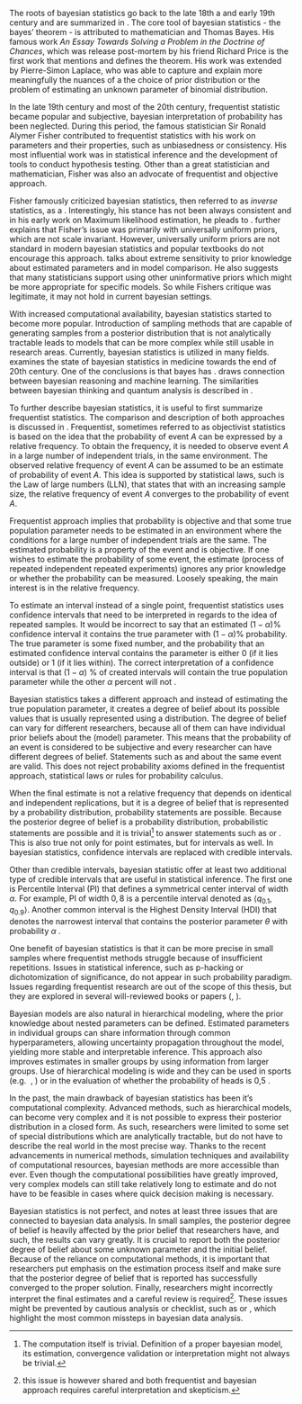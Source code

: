The roots of bayesian statistics go back to the
late 18th a and early 19th century and are summarized in \parencite{Hebak2013_StatistickeMysleniNastroje}. The core tool of bayesian statistics -
the bayes' theorem - is attributed to mathematician and Thomas Bayes. His famous work *An Essay Towards Solving a Problem in the Doctrine of Chances*, which was release post-mortem by his friend Richard Price is the first work that mentions and defines the theorem. His work was extended by Pierre-Simon Laplace, who was able to capture and explain more meaningfully the nuances of a the choice of prior distribution or the problem of estimating an unknown parameter of binomial distribution.

In the late 19th century and most of the 20th century, frequentist statistic became popular and subjective, bayesian interpretation of probability
has been neglected. During this period, the famous statistician Sir Ronald Alymer Fisher contributed to frequentist statistics with his work on
parameters and their properties, such as unbiasedness or consistency. His most influential work was in statistical inference and the development
of tools to conduct hypothesis testing. Other than a great statistician and mathematician, Fisher was also an advocate of frequentist and objective
approach.

Fisher famously criticized bayesian statistics, then referred to as *inverse* statistics, as a *\enquote{
inverse probability, which like an impenetrable jungle arrests progress towards precision of statistical concepts}*. Interestingly, his stance
has not been always consistent and in his early work on Maximum likelihood estimation, he pleads to *\enquote{
to having based his argument upon the principle of inverse probability}*. \parencite{Zabell2022_FisherBayesPredictive} further
explains that Fisher's issue was primarily with universally uniform priors, which are not scale invariant. However, universally uniform
priors are not standard in modern bayesian statistics and popular textbooks do not encourage this approach. 
\parencite[Chap. 10.6]{Kruschke2015_DoingBayesianData} talks about extreme sensitivity to prior knowledge about estimated
parameters and in model comparison. He also suggests that many statisticians support using other uninformative priors which
might be more appropriate for specific models. So while Fishers critique was legitimate, it may not hold in current bayesian settings.

With increased computational availability, bayesian statistics started to become more popular. Introduction of sampling methods that 
are capable of generating samples from a posterior distribution that is not analytically tractable leads to models that can be more complex
while still usable in research areas. Currently, bayesian statistics is utilized in many fields. \parencite{Ashby2006_BayesianStatisticsMedicine}
examines the state of bayesian statistics in medicine towards the end of 20th century. One of the conclusions is that bayes has *\enquote{now permeated all the major areas of medical statistics, including clinical trials, epidemiology, meta-analyses and evidence synthesis, spatial modelling, longitudinal modelling, survival modelling, molecular genetics and decision-making}*. \parencite{Barber2012_BayesianReasoningMachine} draws connection
between bayesian reasoning and machine learning. The similarities between bayesian thinking and quantum analysis is described in 
\parencite{Timpson2008_QuantumBayesianismStudy}.

To further describe bayesian statistics, it is useful to first summarize frequentist statistics. The comparison and
description of both approaches is discussed in \parencite[Chap. 6]{Hebak2013_StatistickeMysleniNastroje}. 
Frequentist, sometimes referred to as objectivist statistics is based on the idea that the probability of event $A$ can be expressed by a
relative frequency. To obtain the frequency, it is needed to observe event $A$ in a large number of independent trials, in the same environment. The observed relative frequency of event $A$ can be assumed to be an estimate of probability of event $A$. This idea is supported by
statistical laws, such is the Law of large numbers (LLN), that states that with an increasing sample size, the relative frequency
of event $A$ converges to the probability of event $A$.

Frequentist approach implies that probability is objective and that some true population parameter needs to be estimated in an 
environment where the conditions for a large number of independent trials are the same. The estimated probability is a property of
the event and is objective. If one wishes to estimate the probability of some event, the estimate (process of repeated independent
repeated experiments) ignores any prior knowledge or whether the probability can be measured. Loosely speaking, the main interest is
in the relative frequency.

To estimate an interval instead of a single point, frequentist statistics uses confidence intervals that need to
be interpreted in regards to the idea of repeated samples. It would be incorrect to say that an estimated $(1 - \alpha)$% confidence interval it contains the true parameter 
with $(1 - \alpha)$% probability. The true parameter is some fixed number, and the probability that an estimated confidence interval contains 
the parameter is either 0 (if it lies outside) or 1 (if it lies within).
The correct interpretation of a confidence interval is that $(1 - \alpha)$ % of created intervals will contain the true population 
parameter while the other $\alpha$ percent will not \parencite{AndradeFernandez2016_InterpretationConfidenceInterval}.

Bayesian statistics takes a different approach and instead of estimating the true population parameter, it creates a degree of belief about
its
possible values that is usually represented using a distribution. The degree of belief can vary for different researchers, because
all of them can have individual prior beliefs about the (model) parameter. This means that the probability of an event is considered to be subjective
and every researcher can have different degrees of belief. Statements such as \enquote{my probability} and \enquote{their probability}
about the same event are valid. This does not reject probability axioms defined in the
frequentist approach, statistical laws or rules for probability calculus.

When the final estimate is not a relative frequency that depends on identical and independent replications, but it is a degree of belief that is
represented by a probability distribution, probability statements are possible. Because the posterior degree of belief is a probability distribution,
probabilistic statements are possible and it is trivial[^trivial] to answer statements such as \enquote{What is the probability that the 
estimated parameter is larger than zero?} or \enquote{What is the probability that the effect in group A is larger than in group B?}. This is also true
not only for point estimates, but for intervals as well. In bayesian statistics, confidence intervals are replaced with credible intervals.

[^trivial]: The computation itself is trivial. Definition of a proper bayesian model, its estimation, convergence validation or interpretation might not always be trivial.

Other than credible intervals, bayesian statistic offer at least two additional type of credible intervals that are useful in statistical inference.
The first one is Percentile Interval (PI) that defines a symmetrical center interval of width $\alpha$. For example, PI of width $0,8$ is
a percentile interval denoted as $\langle q_{0.1}, q_{0.9}\rangle$. Another common interval is the Highest Density Interval (HDI) that
denotes the narrowest interval that contains the posterior parameter $\theta$ with probability $\alpha$
\parencite[Chap. 3.2]{McElreath2020_StatisticalRethinkingBayesian}.

One benefit of bayesian statistics is that it can be more precise in small samples where
frequentist methods struggle because of insufficient repetitions. Issues in statistical inference, such as p-hacking or dichotomization of
significance, do not appear in such probability paradigm. Issues regarding frequentist research are out of the scope of this thesis, but
they are explored in several will-reviewed books \parencite{Vickers2010_WhatPvalueAnyway} or papers 
(\parencite{GelmanStern2006_DifferenceSignificantNot}, \parencite{WassersteinEtAl2019_MovingWorld005}).

Bayesian models are also natural in hierarchical modeling, where the prior knowledge about nested parameters can be 
defined. Estimated parameters in individual groups can share information through common hyperparameters, allowing 
uncertainty propagation throughout the model, yielding more stable and interpretable inference. This approach
also improves estimates in smaller groups by using information from larger groups.  Use of hierarchical modeling is 
wide and they can be used in sports (e.g. 
\parencite{Sawyer2018ModelingPE}, \parencite{AlimuDayimu2024BayesianHM}) or in the evaluation of whether the 
probability of heads is 0,5 \parencite{BartosEtAl2024_FairCoinsTend}.

In the past, the main drawback of bayesian statistics has been it's computational complexity. Advanced methods, such as hierarchical
models, can become very complex and it is not possible to express their posterior distribution in a closed form. As
such, researchers were limited 
to some set of special distributions which are analytically tractable, but do not have to describe the real world in the most precise way.
Thanks to the recent advancements in numerical methods, simulation techniques and availability of computational resources, bayesian
methods are more accessible than ever. Even though the computational possibilities
have greatly improved, very complex models can still take relatively long to estimate and do not have to be feasible in cases where quick
decision making is necessary.

Bayesian statistics is not perfect, and \parencite{DepaoliVanDeSchoot2017_ImprovingTransparencyReplication} notes at least three issues
that are connected to bayesian data analysis. In small samples, the posterior degree of belief is heavily affected by the prior belief that
researchers have, and such, the results can vary greatly. It is crucial to report both the posterior degree of belief about some
unknown parameter and the initial belief. Because of the reliance on computational methods, it is important that researchers put emphasis
on the estimation process itself and make sure that the posterior degree of belief that is reported has successfully converged to the proper
solution. Finally, researchers might incorrectly interpret the final estimates and a careful review is required[^shared]. These issues
might be prevented by cautious analysis or checklist, such as \parencite{DepaoliVanDeSchoot2017_ImprovingTransparencyReplication}
or \parencite{GelmanEtAl2020_BayesianWorkflow}, which highlight the most common missteps in bayesian data analysis.

[^shared]: this issue is however shared and both frequentist and bayesian approach requires careful interpretation and 
skepticism.